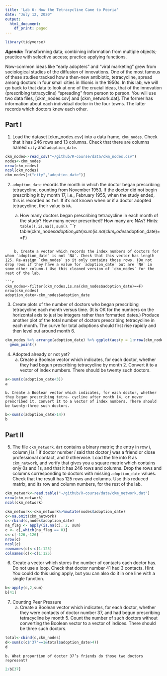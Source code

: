 ```yaml
---
title: 'Lab 6: How the Tetracycline Came to Peoria'
date: "July 12, 2020"
output:
  html_document:
    df_print: paged
---
```

```r
library(tidyverse)
```

***Agenda:*** Transforming data; combining information from multiple objects; practice with selective access; practice applying functions.

Now-common ideas like “early adopters” and “viral marketing” grew from sociological studies of the diffusion of innovations. One of the most famous of these studies tracked how a then-new antibiotic, tetracycline, spread among doctors in four small cities in Illionis in the 1950s. In this lab, we will go back to that data to look at one of the crucial ideas, that of the innovation (prescribing tetracycline) “spreading” from person to person.
You will use two data files, [ckm_nodes.csv] and [ckm_network.dat]. The former has information about each individual doctor in the four towns. The latter records which doctors knew each other.

Part I
------
1. Load the dataset [ckm_nodes.csv] into a data frame, `ckm_nodes`. Check that it has 246 rows and 13 columns. Check that there are columns named `city` and `adoption_date`.

```r
ckm_nodes<-read_csv("~/github/R-course/data/ckm_nodes.csv")
nodes<-ckm_nodes
nrow(ckm_nodes)
ncol(ckm_nodes)
ckm_nodes[c("city","adoption_date")]
```


2. `adoption_date` records the month in which the doctor began prescribing tetracycline, counting from November 1953. If the doctor did not begin prescribing it by month 17, i.e., February 1955, when the study ended, this is recorded as `Inf`. If it’s not known when or if a doctor adopted tetracycline, their value is `NA`.


    a. How many doctors began prescribing tetracycline in each month of the study? How many never prescribed? How many are NAs? Hints: `table()`, `is.na()`, `sum()`.
```r
table(ckm_nodes$adoption_date)
sum(is.na(ckm_nodes$adoption_date)==F)

```
  
    b. Create a vector which records the index numbers of doctors for whom `adoption_date` is not `NA`. Check that this vector has length 125. Re-assign `ckm_nodes` so it only contains those rows. (Do not drop rows if they have a value for `adoption_date` but are `NA` in some other column.) Use this cleaned version of `ckm_nodes` for the rest of the lab.
    
```r
ckm_nodes<-filter(ckm_nodes,is.na(ckm_nodes$adoption_date)==F)
nrow(ckm_nodes)
adoption_date<-ckm_nodes$adoption_date
```
    
  
3. Create plots of the number of doctors who began prescribing tetracycline each month versus time. (It is OK for the numbers on the horizontal axis to just be integers rather than formatted dates.) Produce another plot of the total number of doctors prescribing tetracycline in each month. The curve for total adoptions should first rise rapidly and then level out around month 6.

```r
ckm_nodes %>% arrange(adoption_date) %>% ggplot(aes(y = 1:nrow(ckm_nodes), x= adoption_date))+
  geom_point()
```

4. Adopted already or not yet?
    a. Create a Boolean vector which indicates, for each doctor, whether they had begun prescribing tetracycline by month 2. Convert it to a vector of index numbers. There should be twenty such doctors.
    
```r
a<-sum(c(adoption_date<3))
a
```
    
 
    b. Create a Boolean vector which indicates, for each doctor, whether they began prescribing tetra- cycline after month 14, or never prescribed it. Convert it to a vector of index numbers. There should be twenty-three such doctors.
```r
b<-sum(c(adoption_date>14))
b
```

Part II
----------
5. The file `ckm_network.dat` contains a binary matrix; the entry in row $i$, column $j$ is 1 if doctor number $i$ said that doctor $j$ was a friend or close professional contact, and 0 otherwise. Load the file into R as `ckm_network`, and verify that gives you a square matrix which contains only 0s and 1s, and that it has 246 rows and columns. Drop the rows and columns corresponding to doctors with missing `adoption_date` values. Check that the result has 125 rows and columns. Use this reduced matrix, and its row and column numbers, for the rest of the lab.
```r
ckm_network<-read.table("~/github/R-course/data/ckm_network.dat")
nrow(ckm_network)
ncol(ckm_network)

ckm_network<-ckm_network%>%mutate(nodes$adoption_date)
c<-na.omit(ckm_network)
c<-rbind(c,nodes$adoption_date)
na_flag <- apply(is.na(c), 2, sum)
c <- c[,which(na_flag == 0)]
c<-c[-126,-126]
nrow(c)
ncol(c)
rownames(c)<-c(1:125)
colnames(c)<-c(1:125)
```


6. Create a vector which stores the number of contacts each doctor has. Do not use a loop. Check that doctor number 41 had 3 contacts.
Hint: You could do this using apply, but you can also do it in one line with a single function.
```r
b<-apply(c,2,sum)
b[41]
```

7. Counting Peer Pressure
    a. Create a Boolean vector which indicates, for each doctor, whether they were contacts of doctor number 37, and had begun prescribing tetracycline by month 5. Count the number of such doctors without converting the Boolean vector to a vector of indices. There should be three such doctors.

```r
total<-cbind(c,ckm_nodes)
d<-sum(c(c$'37'==1&total$adoption_date>4))
d
```

    b. What proportion of doctor 37’s friends do those two doctors represent? 
    
```r
2/b[37]
```

